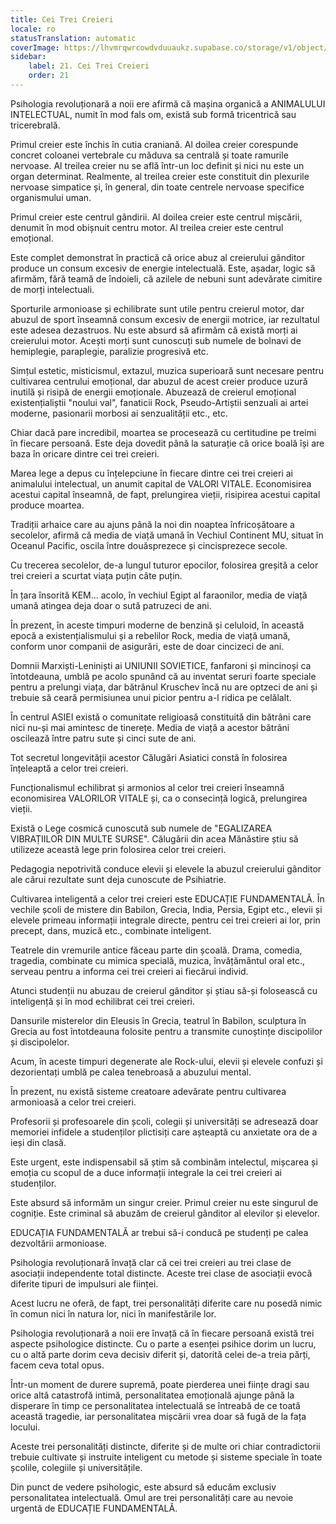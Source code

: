 ```yaml
---
title: Cei Trei Creieri
locale: ro
statusTranslation: automatic
coverImage: https://lhvmrqwrcowdvduuaukz.supabase.co/storage/v1/object/public/strapi-uploads/small_cover-educacion-fundamental.webp-2d51a7828a2b1309555be27f7e2a61a0.webp
sidebar:
    label: 21. Cei Trei Creieri
    order: 21
---
```

Psihologia revoluționară a noii ere afirmă că mașina organică a ANIMALULUI INTELECTUAL, numit în mod fals om, există sub formă tricentrică sau tricerebrală.

Primul creier este închis în cutia craniană. Al doilea creier corespunde concret coloanei vertebrale cu măduva sa centrală și toate ramurile nervoase. Al treilea creier nu se află într-un loc definit și nici nu este un organ determinat. Realmente, al treilea creier este constituit din plexurile nervoase simpatice și, în general, din toate centrele nervoase specifice organismului uman.

Primul creier este centrul gândirii. Al doilea creier este centrul mișcării, denumit în mod obișnuit centru motor. Al treilea creier este centrul emoțional.

Este complet demonstrat în practică că orice abuz al creierului gânditor produce un consum excesiv de energie intelectuală. Este, așadar, logic să afirmăm, fără teamă de îndoieli, că azilele de nebuni sunt adevărate cimitire de morți intelectuali.

Sporturile armonioase și echilibrate sunt utile pentru creierul motor, dar abuzul de sport înseamnă consum excesiv de energii motrice, iar rezultatul este adesea dezastruos. Nu este absurd să afirmăm că există morți ai creierului motor. Acești morți sunt cunoscuți sub numele de bolnavi de hemiplegie, paraplegie, paralizie progresivă etc.

Simțul estetic, misticismul, extazul, muzica superioară sunt necesare pentru cultivarea centrului emoțional, dar abuzul de acest creier produce uzură inutilă și risipă de energii emoționale. Abuzează de creierul emoțional existențialiștii "noului val", fanaticii Rock, Pseudo-Artiștii senzuali ai artei moderne, pasionarii morbosi ai senzualității etc., etc.

Chiar dacă pare incredibil, moartea se procesează cu certitudine pe treimi în fiecare persoană. Este deja dovedit până la saturație că orice boală își are baza în oricare dintre cei trei creieri.

Marea lege a depus cu înțelepciune în fiecare dintre cei trei creieri ai animalului intelectual, un anumit capital de VALORI VITALE. Economisirea acestui capital înseamnă, de fapt, prelungirea vieții, risipirea acestui capital produce moartea.

Tradiții arhaice care au ajuns până la noi din noaptea înfricoșătoare a secolelor, afirmă că media de viață umană în Vechiul Continent MU, situat în Oceanul Pacific, oscila între douăsprezece și cincisprezece secole.

Cu trecerea secolelor, de-a lungul tuturor epocilor, folosirea greșită a celor trei creieri a scurtat viața puțin câte puțin.

În țara însorită KEM... acolo, în vechiul Egipt al faraonilor, media de viață umană atingea deja doar o sută patruzeci de ani.

În prezent, în aceste timpuri moderne de benzină și celuloid, în această epocă a existențialismului și a rebelilor Rock, media de viață umană, conform unor companii de asigurări, este de doar cincizeci de ani.

Domnii Marxiști-Leniniști ai UNIUNII SOVIETICE, fanfaroni și mincinoși ca întotdeauna, umblă pe acolo spunând că au inventat seruri foarte speciale pentru a prelungi viața, dar bătrânul Kruschev încă nu are optzeci de ani și trebuie să ceară permisiunea unui picior pentru a-l ridica pe celălalt.

În centrul ASIEI există o comunitate religioasă constituită din bătrâni care nici nu-și mai amintesc de tinerețe. Media de viață a acestor bătrâni oscilează între patru sute și cinci sute de ani.

Tot secretul longevității acestor Călugări Asiatici constă în folosirea înțeleaptă a celor trei creieri.

Funcționalismul echilibrat și armonios al celor trei creieri înseamnă economisirea VALORILOR VITALE și, ca o consecință logică, prelungirea vieții.

Există o Lege cosmică cunoscută sub numele de "EGALIZAREA VIBRAȚIILOR DIN MULTE SURSE". Călugării din acea Mănăstire știu să utilizeze această lege prin folosirea celor trei creieri.

Pedagogia nepotrivită conduce elevii și elevele la abuzul creierului gânditor ale cărui rezultate sunt deja cunoscute de Psihiatrie.

Cultivarea inteligentă a celor trei creieri este EDUCAȚIE FUNDAMENTALĂ. În vechile școli de mistere din Babilon, Grecia, India, Persia, Egipt etc., elevii și elevele primeau informații integrale directe, pentru cei trei creieri ai lor, prin precept, dans, muzică etc., combinate inteligent.

Teatrele din vremurile antice făceau parte din școală. Drama, comedia, tragedia, combinate cu mimica specială, muzica, învățământul oral etc., serveau pentru a informa cei trei creieri ai fiecărui individ.

Atunci studenții nu abuzau de creierul gânditor și știau să-și folosească cu inteligență și în mod echilibrat cei trei creieri.

Dansurile misterelor din Eleusis în Grecia, teatrul în Babilon, sculptura în Grecia au fost întotdeauna folosite pentru a transmite cunoștințe discipolilor și discipolelor.

Acum, în aceste timpuri degenerate ale Rock-ului, elevii și elevele confuzi și dezorientați umblă pe calea tenebroasă a abuzului mental.

În prezent, nu există sisteme creatoare adevărate pentru cultivarea armonioasă a celor trei creieri.

Profesorii și profesoarele din școli, colegii și universități se adresează doar memoriei infidele a studenților plictisiți care așteaptă cu anxietate ora de a ieși din clasă.

Este urgent, este indispensabil să știm să combinăm intelectul, mișcarea și emoția cu scopul de a duce informații integrale la cei trei creieri ai studenților.

Este absurd să informăm un singur creier. Primul creier nu este singurul de cogniție. Este criminal să abuzăm de creierul gânditor al elevilor și elevelor.

EDUCAȚIA FUNDAMENTALĂ ar trebui să-i conducă pe studenți pe calea dezvoltării armonioase.

Psihologia revoluționară învață clar că cei trei creieri au trei clase de asociații independente total distincte. Aceste trei clase de asociații evocă diferite tipuri de impulsuri ale ființei.

Acest lucru ne oferă, de fapt, trei personalități diferite care nu posedă nimic în comun nici în natura lor, nici în manifestările lor.

Psihologia revoluționară a noii ere învață că în fiecare persoană există trei aspecte psihologice distincte. Cu o parte a esenței psihice dorim un lucru, cu o altă parte dorim ceva decisiv diferit și, datorită celei de-a treia părți, facem ceva total opus.

Într-un moment de durere supremă, poate pierderea unei ființe dragi sau orice altă catastrofă intimă, personalitatea emoțională ajunge până la disperare în timp ce personalitatea intelectuală se întreabă de ce toată această tragedie, iar personalitatea mișcării vrea doar să fugă de la fața locului.

Aceste trei personalități distincte, diferite și de multe ori chiar contradictorii trebuie cultivate și instruite inteligent cu metode și sisteme speciale în toate școlile, colegiile și universitățile.

Din punct de vedere psihologic, este absurd să educăm exclusiv personalitatea intelectuală. Omul are trei personalități care au nevoie urgentă de EDUCAȚIE FUNDAMENTALĂ.

